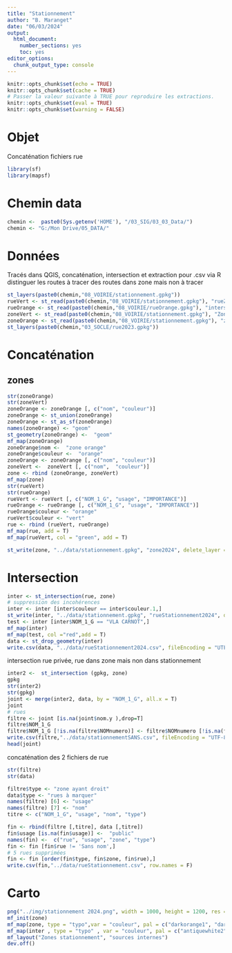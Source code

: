 ```yaml
---
title: "Stationnement"
author: "B. Maranget"
date: "06/03/2024"
output: 
  html_document: 
    number_sections: yes
    toc: yes
editor_options: 
  chunk_output_type: console
---
```



```r
knitr::opts_chunk$set(echo = TRUE)
knitr::opts_chunk$set(cache = TRUE)
# Passer la valeur suivante à TRUE pour reproduire les extractions.
knitr::opts_chunk$set(eval = TRUE)
knitr::opts_chunk$set(warning = FALSE)
```


# Objet

Concaténation fichiers rue

```r
library(sf)
library(mapsf)
```


# Chemin data


```r
chemin <-  paste0(Sys.getenv('HOME'), "/03_SIG/03_03_Data/")
chemin <- "G:/Mon Drive/05_DATA/"
```


# Données

Tracés dans QGIS, concaténation, intersection et extraction pour .csv via R
distinguer les routes à tracer des routes dans zone mais non à tracer


```r
st_layers(paste0(chemin,"08_VOIRIE/stationnement.gpkg")) 
rueVert <- st_read(paste0(chemin,"08_VOIRIE/stationnement.gpkg"), "rueZoneVerte")
rueOrange <- st_read(paste0(chemin,"08_VOIRIE/rueOrange.gpkg"), "intersection")
zoneVert <- st_read(paste0(chemin,"08_VOIRIE/stationnement.gpkg"), "ZoneVerte2")
zoneOrange <- st_read(paste0(chemin,"08_VOIRIE/stationnement.gpkg"), "zoneorange")
st_layers(paste0(chemin,"03_SOCLE/rue2023.gpkg")) 
```



# Concaténation

## zones

```r
str(zoneOrange)
str(zoneVert)
zoneOrange <- zoneOrange [, c("nom", "couleur")]
zoneOrange <- st_union(zoneOrange)
zoneOrange <- st_as_sf(zoneOrange)
names(zoneOrange) <- "geom"
st_geometry(zoneOrange) <-  "geom"
mf_map(zoneOrange)
zoneOrange$nom <-  "zone orange"
zoneOrange$couleur <-  "orange"
zoneOrange <- zoneOrange [, c("nom", "couleur")]
zoneVert <-  zoneVert [, c("nom",  "couleur")]
zone <- rbind (zoneOrange, zoneVert)
mf_map(zone)
str(rueVert)
str(rueOrange)
rueVert <- rueVert [, c("NOM_1_G", "usage", "IMPORTANCE")]
rueOrange <- rueOrange [, c("NOM_1_G", "usage", "IMPORTANCE")]
rueOrange$couleur <- "orange"
rueVert$couleur <- "vert"
rue <- rbind (rueVert, rueOrange)
mf_map(rue, add = T)
mf_map(rueVert, col = "green", add = T)
```

```r
st_write(zone, "../data/stationnement.gpkg", "zone2024", delete_layer = T)
```



# Intersection

```r
inter <- st_intersection(rue, zone)
# suppression des incohérences
inter <- inter [inter$couleur == inter$couleur.1,]
st_write(inter, "../data/stationnement.gpkg", "rueStationnement2024", delete_layer = T)
test <- inter [inter$NOM_1_G == "VLA CARNOT",]
mf_map(inter)
mf_map(test, col ="red",add = T)
data <- st_drop_geometry(inter)
write.csv(data, "../data/rueStationnement2024.csv", fileEncoding = "UTF-8")
```


intersection rue privée, rue dans zone mais non dans stationnement

```r
inter2 <-  st_intersection (gpkg, zone)
gpkg
str(inter2)
str(gpkg)
joint <- merge(inter2, data, by = "NOM_1_G", all.x = T)
joint
# rues 
filtre <- joint [is.na(joint$nom.y ),drop=T]
filtre$NOM_1_G
filtre$NOM_1_G [!is.na(filtre$NOMnumero)] <- filtre$NOMnumero [!is.na(filtre$NOMnumero)]
write.csv(filtre,"../data/stationnementSANS.csv", fileEncoding = "UTF-8")
head(joint)
```

concaténation des 2 fichiers de rue

```r
str(filtre)
str(data)
```

```r
filtre$type <- "zone ayant droit"
data$type <- "rues à marquer"
names(filtre) [6] <- "usage"
names(filtre) [7] <- "nom"
titre <- c("NOM_1_G", "usage", "nom", "type")
```

```r
fin <- rbind(filtre [,titre], data [,titre])
fin$usage [is.na(fin$usage)] <-  "public"
names(fin) <-  c("rue", "usage", "zone", "type")
fin <- fin [fin$rue != 'Sans nom',]
# 5 rues supprimées
fin <- fin [order(fin$type, fin$zone, fin$rue),]
write.csv(fin,"../data/rueStationnement.csv", row.names = F)
```


# Carto


```r
png("../img/stationnement 2024.png", width = 1000, height = 1200, res = 120)
mf_init(zone)
mf_map(zone, type = "typo",var = "couleur", pal = c("darkorange1", "darkolivegreen2"), leg_pos = NA, add = T, border = NA)
mf_map(inter , type = "typo" , var = "couleur", pal = c("antiquewhite2", "black"), leg_pos = NA, add = T)
mf_layout("Zones stationnement", "sources internes")
dev.off()
```

